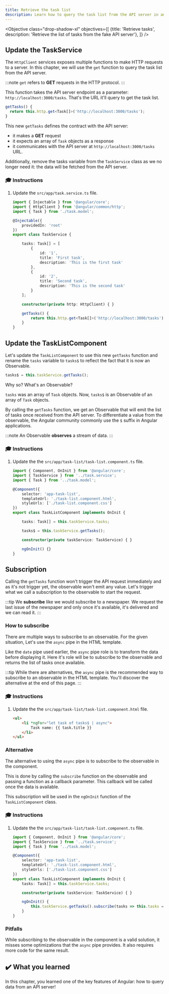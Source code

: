 ```yaml
---
title: Retrieve the task list
description: Learn how to query the task list from the API server in an Angular application.
---
```



<Objective class="drop-shadow-xl" objectives={[
    {title: 'Retrieve tasks', description: 'Retrieve the list of tasks from the fake API server'},
]} />

## Update the TaskService

The `HttpClient` services exposes multiple functions to make HTTP requests to a server. In this chapter, we will use the `get` function to query the task list from the API server.

:::note
`get` refers to **GET** requests in the HTTP protocol.
:::

This function takes the API server endpoint as a parameter: `http://localhost:3000/tasks`.
That's the URL it'll query to get the task list.

```typescript
getTasks() {
  return this.http.get<Task[]>('http://localhost:3000/tasks');
}
```

This new `getTasks` defines the contract with the API server:

- it makes a **GET** request
- it expects an array of `Task` objects as a response
- it communicates with the API server at `http://localhost:3000/tasks` URL.

Additionally, remove the tasks variable from the `TaskService` class as we no longer need it: the data will be fetched from the API server.

### 🎓 Instructions

<Steps>

1. Update the `src/app/task.service.ts` file.

    ```typescript del={"Remove the task variable": 9-21} ins={"Add the getTasks function": 24-27}
    import { Injectable } from '@angular/core';
    import { HttpClient } from '@angular/common/http';
    import { Task } from './task.model';

    @Injectable({
        providedIn: 'root'
    })
    export class TaskService {

        tasks: Task[] = [
            {
                id: '1',
                title: 'First task',
                description: 'This is the first task'
            },
            {
                id: '2',
                title: 'Second task',
                description: 'This is the second task'
            }
        ];

        constructor(private http: HttpClient) { }

        getTasks() {
            return this.http.get<Task[]>('http://localhost:3000/tasks');
        }
    }
    ```

</Steps>

## Update the TaskListComponent

Let's update the `TaskListComponent` to use this new `getTasks` function and rename the `tasks` variable to `tasks$` to reflect the fact that it is now an Observable.

```typescript
tasks$ = this.taskService.getTasks();
```

Why so? What's an Observable?

`tasks` was an array of `Task` objects. Now, `tasks$` is an Observable of an array of `Task` objects.

By calling the `getTasks` function, we get an Observable that will emit the list of tasks once received from the API server.
To differentiate a value from the observable, the Angular community commonly use the `$` suffix in Angular applications.

:::note
An Observable **observes** a stream of data.
:::

### 🎓 Instructions

<Steps>

1. Update the the `src/app/task-list/task-list.component.ts` file.

    ```typescript del={"Remove the task variable": 11-12} ins={"Replace it with the tasks$ variable": 13-14}
    import { Component, OnInit } from '@angular/core';
    import { TaskService } from '../task.service';
    import { Task } from '../task.model';

    @Component({
        selector: 'app-task-list',
        templateUrl: './task-list.component.html',
        styleUrls: ['./task-list.component.css']
    })
    export class TaskListComponent implements OnInit {

        tasks: Task[] = this.taskService.tasks;

        tasks$ = this.taskService.getTasks();

        constructor(private taskService: TaskService) { }

        ngOnInit() {}
    }
    ```

</Steps>

## Subscription

Calling the `getTasks` function won't trigger the API request immediately and as it's not trigger yet, the observable won't emit any value.
Let's trigger what we call a subscription to the observable to start the request.

:::tip
We **subscribe** like we would subscribe to a newspaper.
We request the last issue of the newspaper and only once it's available, it's delivered and we can read it.
:::

### How to subscribe

There are multiple ways to subscribe to an observable.
For the given situation, Let's use the `async` pipe in the HTML template.

Like the `date` pipe used earlier, the `async` pipe role is to transform the data before displaying it.
Here it's role will be to subscribe to the observable and returns the list of tasks once available.

:::tip
While there are alternatives, the `async` pipe is the recommended way to subscribe to an observable in the HTML template.
You'll discover the alternative at the end of this page.
:::

### 🎓 Instructions

<Steps>

1. Update the the `src/app/task-list/task-list.component.html` file.

    ```html ins={"Update the HTML template": 1-3}
    <ul>
        <li *ngFor="let task of tasks$ | async">
            Task name: {{ task.title }}
        </li>
    </ul>
    ```

</Steps>

### Alternative

The alternative to using the `async` pipe is to subscribe to the observable in the component.

This is done by calling the `subscribe` function on the observable and passing a function as a callback parameter.
This callback will be called once the data is available.

This subscription will be used in the `ngOnInit` function of the `TaskListComponent` class.

### 🎓 Instructions

<Steps>

1. Update the the `src/app/task-list/task-list.component.ts` file.

    ```typescript ins={"Subscribe to the observable": 12-15}
    import { Component, OnInit } from '@angular/core';
    import { TaskService } from '../task.service';
    import { Task } from '../task.model';

    @Component({
        selector: 'app-task-list',
        templateUrl: './task-list.component.html',
        styleUrls: ['./task-list.component.css']
    })
    export class TaskListComponent implements OnInit {
        tasks: Task[] = this.taskService.tasks;

        constructor(private taskService: TaskService) { }

        ngOnInit() {
            this.taskService.getTasks().subscribe(tasks => this.tasks = tasks);
        }
    }
    ```

</Steps>

### Pitfalls

While subscribing to the observable in the component is a valid solution, it misses some optimizations that the `async` pipe provides.
It also requires more code for the same result.




## ✔️ What you learned

In this chapter, you learned one of the key features of Angular: how to query data from an API server!



